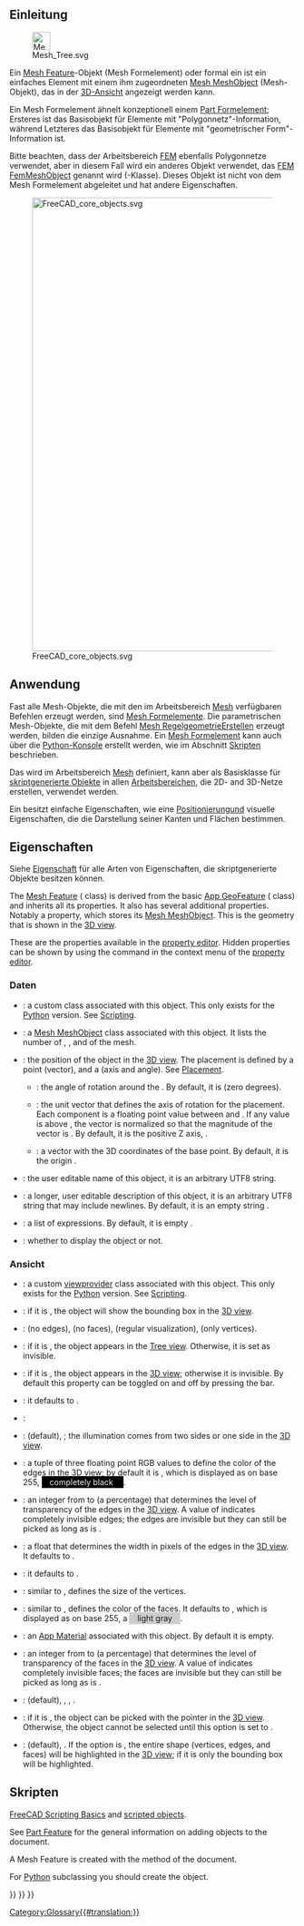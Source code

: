 <languages/>
{{TOCright}}

== Einleitung ==

[[File:Mesh_Tree.svg|32px]]

Ein [[Mesh Feature/de|Mesh Feature]]-Objekt (Mesh Formelement) oder formal ein {{incode|Mesh::Feature}} ist ein einfaches Element mit einem ihm zugeordneten [[Mesh_MeshObject/de|Mesh MeshObject]] (Mesh-Objekt), das in der [[3D_view/de|3D-Ansicht]] angezeigt werden kann.

Ein Mesh Formelement ähnelt konzeptionell einem [[Part_Feature/de|Part Formelement]]; Ersteres ist das Basisobjekt für Elemente mit "Polygonnetz"-Information, während Letzteres das Basisobjekt für Elemente mit "geometrischer Form"-Information ist.

Bitte beachten, dass der Arbeitsbereich [[FEM Workbench/de|FEM]] ebenfalls Polygonnetze  verwendet, aber in diesem Fall wird ein anderes Objekt verwendet, das [[FEM_Mesh/de|FEM FemMeshObject]] genannt wird ({{incode|Fem::FemMeshObject}}-Klasse). Dieses Objekt ist nicht von dem Mesh Formelement abgeleitet und hat andere Eigenschaften.

[[File:FreeCAD_core_objects.svg|800px]]

{{Caption|Vereinfachtes Diagramm der Beziehungen zwischen den Kernobjekten in FreeCAD.}}

==Anwendung==

Fast alle Mesh-Objekte, die mit den im Arbeitsbereich [[Mesh_Workbench/de|Mesh]] verfügbaren Befehlen erzeugt werden, sind [[Mesh Feature/de|Mesh Formelemente]]. Die parametrischen Mesh-Objekte, die mit dem Befehl [[Mesh_BuildRegularSolid/de|Mesh RegelgeometrieErstellen]] erzeugt werden, bilden die einzige Ausnahme. Ein [[Mesh Feature/de|Mesh Formelement]] kann auch über die [[Python console/de|Python-Konsole]] erstellt werden, wie im Abschnitt [[Mesh_Feature/de#Skripten|Skripten]] beschrieben.

Das {{incode|Mesh::Feature}} wird im Arbeitsbereich [[Mesh_Workbench/de|Mesh]] definiert, kann aber als Basisklasse für [[Scripted_objects/de|skriptgenerierte Objekte]] in allen [[Workbenches/de|Arbeitsbereichen]], die 2D- and 3D-Netze erstellen, verwendet werden.

Ein {{incode|Mesh::Feature}} besitzt einfache Eigenschaften, wie eine [[Placement/de|Positionierung]]und visuelle Eigenschaften, die die Darstellung seiner Kanten und Flächen bestimmen.

== Eigenschaften ==

Siehe [[Property/de|Eigenschaft]] für alle Arten von Eigenschaften, die skriptgenerierte Objekte besitzen können.

The [[Mesh_Feature|Mesh Feature]] ({{incode|Mesh::Feature}} class) is derived from the basic [[App_GeoFeature|App GeoFeature]] ({{incode|App::GeoFeature}} class) and inherits all its properties. It also has several additional properties. Notably a {{PropertyData|Mesh}} property, which stores its [[Mesh_MeshObject|Mesh MeshObject]]. This is the geometry that is shown in the [[3D_view|3D view]].

These are the properties available in the [[Property_editor|property editor]]. Hidden properties can be shown by using the {{MenuCommand|Show all}} command in the context menu of the [[Property_editor|property editor]].

=== Daten ===

{{TitleProperty|Basis}}

* {{PropertyData|Proxy|PythonObject|Hidden}}: a custom class associated with this object. This only exists for the [[Python|Python]] version. See [[#Scripting|Scripting]].
* {{PropertyData|Mesh|MeshKernel}}: a [[Mesh_MeshObject|Mesh MeshObject]] class associated with this object. It lists the number of {{Value|Points}}, {{Value|Edges}}, and {{Value|Faces}} of the mesh.
* {{PropertyData|Placement|Placement}}: the position of the object in the [[3D_view|3D view]]. The placement is defined by a {{incode|Base}} point (vector), and a {{incode|Rotation}} (axis and angle). See [[Placement|Placement]].
** {{PropertyData|Angle}}: the angle of rotation around the {{PropertyData|Axis}}. By default, it is {{value|0°}} (zero degrees).
** {{PropertyData|Axis}}: the unit vector that defines the axis of rotation for the placement. Each component is a floating point value between {{value|0}} and {{value|1}}. If any value is above {{value|1}}, the vector is normalized so that the magnitude of the vector is {{value|1}}. By default, it is the positive Z axis, {{value|(0, 0, 1)}}.
** {{PropertyData|Position}}: a vector with the 3D coordinates of the base point. By default, it is the origin {{value|(0, 0, 0)}}.
* {{PropertyData|Label|String}}: the user editable name of this object, it is an arbitrary UTF8 string.
* {{PropertyData|Label2|String|Hidden}}: a longer, user editable description of this object, it is an arbitrary UTF8 string that may include newlines. By default, it is an empty string {{value|""}}.
* {{PropertyData|Expression Engine|ExpressionEngine|Hidden}}: a list of expressions. By default, it is empty {{value|[]}}.
* {{PropertyData|Visibility|Bool|Hidden}}: whether to display the object or not.

===Ansicht===

{{TitleProperty|Base}}

* {{PropertyView|Proxy|PythonObject|Hidden}}: a custom [[Viewprovider|viewprovider]] class associated with this object. This only exists for the [[Python|Python]] version. See [[#Scripting|Scripting]].

{{TitleProperty|Display Options}}

* {{PropertyView|Bounding Box|Bool}}: if it is {{TRUE}}, the object will show the bounding box in the [[3D_view|3D view]].
* {{PropertyView|Display Mode|Enumeration}}: {{value|Shaded}} (no edges), {{value|Wireframe}} (no faces), {{value|Flat Lines}} (regular visualization), {{value|Points}} (only vertices).
* {{PropertyView|Show In Tree|Bool}}: if it is {{TRUE}}, the object appears in the [[Tree_view|Tree view]]. Otherwise, it is set as invisible.
* {{PropertyView|Visibility|Bool}}: if it is {{TRUE}}, the object appears in the [[3D_view|3D view]]; otherwise it is invisible. By default this property can be toggled on and off by pressing the {{KEY|Space}} bar.

{{TitleProperty|Object Style}}

* {{PropertyView|Coloring|Bool|Hidden}}: it defaults to {{FALSE}}.
* {{PropertyView|Crease Angle|FloatConstraint}}:
* {{PropertyView|Lighting|Enumeration}}: {{value|One side}} (default), {{value|Two side}}; the illumination comes from two sides or one side in the [[3D_view|3D view]].
* {{PropertyView|Line Color|Color}}: a tuple of three floating point RGB values {{value|(r,g,b)}} to define the color of the edges in the [[3D_view|3D view]]; by default it is {{value|(0.0, 0.0, 0.0)}}, which is displayed as {{value|[0,0,0]}} on base 255, <span style="background-color:#000; color:#eee; width:3em; height:12pt; padding: 2px 1em 2px;">completely black </span>.
* {{PropertyView|Line Transparency|Percent}}: an integer from {{value|0}} to {{value|100}} (a percentage) that determines the level of transparency of the edges in the [[3D_view|3D view]]. A value of {{value|100}} indicates completely invisible edges; the edges are invisible but they can still be picked as long as {{PropertyView|Selectable}} is {{TRUE}}.
* {{PropertyView|Line Width|FloatConstraint}}: a float that determines the width in pixels of the edges in the [[3D_view|3D view]]. It defaults to {{value|1.0}}.
* {{PropertyView|Open Edges|Bool}}: it defaults to {{FALSE}}.
* {{PropertyView|Point Size|FloatConstraint}}: similar to {{PropertyView|Line Width}}, defines the size of the vertices.
* {{PropertyView|Shape Color|Color}}: similar to {{PropertyView|Line Color}}, defines the color of the faces. It defaults to {{value|(0.8, 0.8, 0.8)}}, which is displayed as {{value|[204,204,204]}} on base 255, a <span style="background-color:#ccc; width:3em; height:12pt; padding: 2px 1em 2px;">light gray</span>.
* {{PropertyView|Shape Material|Material|Hidden}}: an [[App_Material|App Material]] associated with this object. By default it is empty.
* {{PropertyView|Transparency|Percent}}: an integer from {{value|0}} to {{value|100}} (a percentage) that determines the level of transparency of the faces in the [[3D_view|3D view]]. A value of {{value|100}} indicates completely invisible faces; the faces are invisible but they can still be picked as long as {{PropertyView|Selectable}} is {{TRUE}}.

{{TitleProperty|Selection}}

* {{PropertyView|On Top When Selected|Enumeration}}: {{value|Disabled}} (default), {{value|Enabled}}, {{value|Object}}, {{value|Element}}.
* {{PropertyView|Selectable|Bool}}: if it is {{TRUE}}, the object can be picked with the pointer in the [[3D_view|3D view]]. Otherwise, the object cannot be selected until this option is set to {{TRUE}}.
* {{PropertyView|Selection Style|Enumeration}}: {{value|Shape}} (default), {{value|BoundBox}}. If the option is {{value|Shape}}, the entire shape (vertices, edges, and faces) will be highlighted in the [[3D_view|3D view]]; if it is {{value|BoundBox}} only the bounding box will be highlighted.

== Skripten ==

{{Emphasis|See also:}} [[FreeCAD_Scripting_Basics|FreeCAD Scripting Basics]] and [[Scripted_objects|scripted objects]].

See [[Part_Feature|Part Feature]] for the general information on adding objects to the document.

A Mesh Feature is created with the {{incode|addObject()}} method of the document.

{{Code|code=
import FreeCAD as App

doc = App.newDocument()
obj = App.ActiveDocument.addObject("Mesh::Feature", "Name")
obj.Label = "Custom label"
}}

For [[Python|Python]] subclassing you should create the {{incode|Mesh::FeaturePython}} object.

{{Code|code=
import FreeCAD as App

doc = App.newDocument()
obj = App.ActiveDocument.addObject("Mesh::FeaturePython", "Name")
obj.Label = "Custom label"
}}


{{Mesh_Tools_navi{{#translation:}}}}
{{Document_objects_navi{{#translation:}}}}
{{Userdocnavi{{#translation:}}}}
[[Category:Glossary{{#translation:}}]]